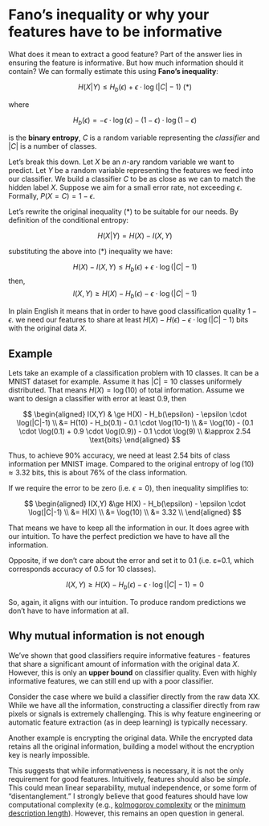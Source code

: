 # Fano's inequality or why your features have to be informative

What does it mean to extract a good feature? Part of the answer lies in ensuring the feature is informative. But how much information should it contain? We can formally estimate this using **Fano's inequality**:

$$
H(X|Y) \le H_{b}(\epsilon) + \epsilon \cdot \log(|C|-1) \text{   (*)}
$$

where

$$
H_b(\epsilon) = -\epsilon \cdot \log(\epsilon)-(1-\epsilon) \cdot \log(1-\epsilon)
$$

is the **binary entropy**, $C$ is a random variable representing the *classifier* and $|C|$ is a number of classes.

Let's break this down. Let $X$ be an $n$-ary random variable we want to predict. Let $Y$ be a random variable representing the features we feed into our classifier. We build a classifier $C$ to be as close as we can to match the hidden label $X$. Suppose we aim for a small error rate, not exceeding $\epsilon$. Formally, $P(X=C)=1-\epsilon$.

Let's rewrite the original inequality (*) to be suitable for our needs. By definition of the conditional entropy:

$$
H(X|Y) = H(X) - I(X,Y)
$$

substituting the above into (*) inequality we have:

$$
H(X) - I(X,Y) \le H_b(\epsilon) + \epsilon \cdot \log(|C|-1)
$$
then,
$$
I(X,Y) \ge H(X) - H_b(\epsilon) - \epsilon \cdot \log(|C|-1)
$$

In plain English it means that in order to have good classification quality $1-\epsilon$. we need our features to share at least $H(X) - H(\epsilon) - \epsilon \cdot \log(|C|-1)$ bits with the original data $X$.

## Example

Lets take an example of a classification problem with 10 classes. It can be a MNIST dataset for example. Assume it has $|C|=10$ classes uniformely distributed. That means $H(X) = \log(10)$ of total information. Assume we want to design a classifier with error at least $0.9$, then

$$
\begin{aligned}
I(X,Y) 	& \ge H(X) - H_b(\epsilon) - \epsilon \cdot \log(|C|-1) \\
	&= H(10) - H_b(0.1) - 0.1 \cdot \log(10-1) \\
	&= \log(10) - (0.1 \cdot \log(0.1) + 0.9 \cdot \log(0.9)) - 0.1 \cdot \log(9) \\
	&\approx 2.54 \text{bits}
\end{aligned}
$$

Thus, to achieve 90% accuracy, we need at least $2.54$ bits of class information per MNIST image. Compared to the original entropy of $\log(10) \approx 3.32$ bits, this is about 76% of the class information.

If we require the error to be zero (i.e. $\epsilon=0$), then inequality simplifies to:

$$
\begin{aligned}
I(X,Y) 	&\ge H(X) - H_b(\epsilon) - \epsilon \cdot \log(|C|-1) \\
	&= H(X)  \\
	&= \log(10) \\
	&= 3.32 \\
\end{aligned}
$$

That means we have to keep all the information in our. It does agree with our intuition. To have the perfect prediction we have to have all the information.

Opposite, if we don't care about the error and set it to 0.1 (i.e. ε=0.1, which corresponds accuracy of 0.5 for 10 classes).

$$
I(X,Y)	\ge H(X) - H_b(\epsilon) - \epsilon \cdot \log(|C|-1) = 0
$$

So, again, it aligns with our intuition. To produce random predictions we don't have to have information at all.

## Why mutual information is not enough

We've shown that good classifiers require informative features - features that share a significant amount of information with the original data $X$. However, this is only an **upper bound** on classifier quality. Even with highly informative features, we can still end up with a poor classifier.

Consider the case where we build a classifier directly from the raw data XX. While we have all the information, constructing a classifier directly from raw pixels or signals is extremely challenging. This is why feature engineering or automatic feature extraction (as in deep learning) is typically necessary.

Another example is encrypting the original data. While the encrypted data retains all the original information, building a model without the encryption key is nearly impossible.

This suggests that while informativeness is necessary, it is not the only requirement for good features. Intuitively, features should also be *simple*. This could mean linear separability, mutual independence, or some form of "disentanglement." I strongly believe that good features should have low computational complexity (e.g., [kolmogorov complexity](https://en.wikipedia.org/wiki/Kolmogorov_complexity) or the [minimum description length](https://en.wikipedia.org/wiki/Minimum_description_length)). However, this remains an open question in general.
